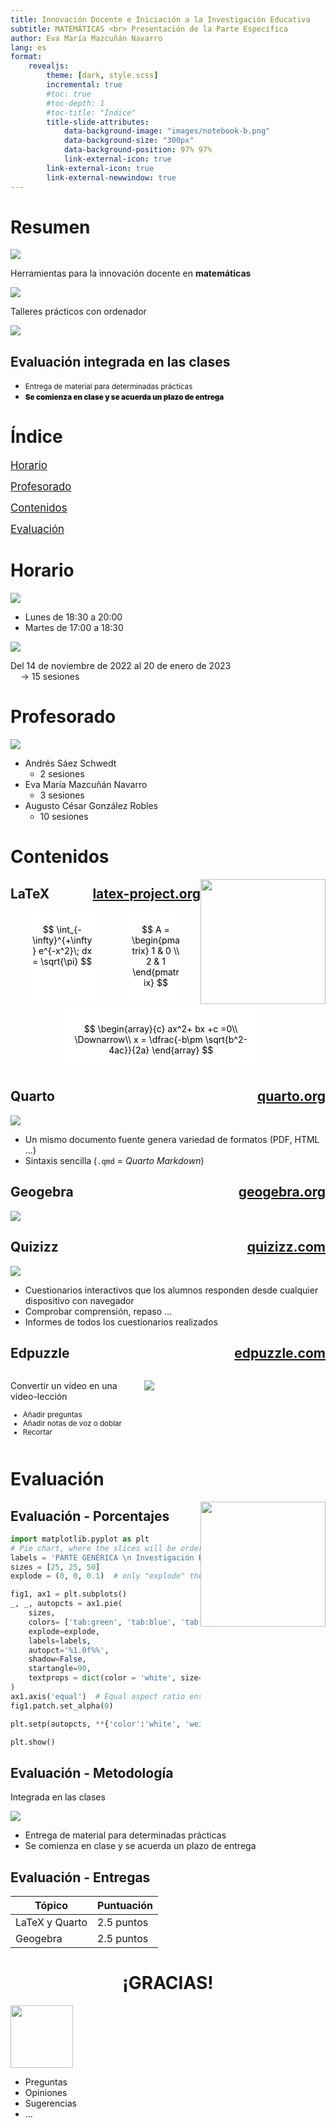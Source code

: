 ```yaml
---
title: Innovación Docente e Iniciación a la Investigación Educativa 
subtitle: MATEMÁTICAS <br> Presentación de la Parte Específica
author: Eva María Mazcuñán Navarro
lang: es
format: 
    revealjs:
        theme: [dark, style.scss]
        incremental: true
        #toc: true
        #toc-depth: 1
        #toc-title: "Índice"
        title-slide-attributes:
            data-background-image: "images/notebook-b.png"
            data-background-size: "300px"
            data-background-position: 97% 97%
            link-external-icon: true
        link-external-icon: true    
        link-external-newwindow: true   
---
```



# Resumen


:::: {layout="[[13,85],[13,85], [13,85], [13, 85]]" layout-valign="top"}

![](images/notebook.png){.fragment fragment-index=1 }

[Herramientas para la innovación docente en **matemáticas**]{.fragment fragment-index=1 }

![](images/computer.png){.fragment fragment-index=2 } 

[Talleres prácticos con ordenador]{.fragment fragment-index=2 }


![](images/grade2.png){.fragment fragment-index=3 }


[Evaluación integrada en las clases]{.fragment fragment-index=3 }
-
- [Entrega de material para determinadas prácticas]{style="font-size:smaller"}
- [Se comienza en clase y se acuerda un plazo de entrega]{style="font-size:smaller;font-weight:900;"}

::::



# Índice {.unlisted}

::: {layout="[[-10,50,50],[-10,50,50]]"}
[Horario](#sec-horario){style="font-size:larger;"}

[Profesorado](#sec-profesorado){style="font-size:larger;"}

[Contenidos](#sec-contenidos){style="font-size:larger;"}

[Evaluación](#sec-evaluacion){style="font-size:larger;"}
:::

# Horario


:::: {.fragment fragment-index=1 layout="[[15,85]]" .nonincremental}
![](images/clock.png)

- Lunes de 18:30 a 20:00
- Martes de 17:00 a 18:30
::::

::: {layout="[[15,85]]" .fragment fragment-index=2 }
![](images/calendar.png)

Del 14 de noviembre de 2022 al 20 de enero de 2023 <br> $\quad\rightarrow$ 15 sesiones
:::


# Profesorado

::: {layout="[[-5,20,75,-5]]" }

![](images/academic.png)

- Andrés Sáez Schwedt
    - 2 sesiones
- Eva María Mazcuñán Navarro
    - 3 sesiones
- Augusto César González Robles
    - 10 sesiones

:::    

# Contenidos {#sec-contenidos}

![](images/notebook-b.png){style="float:right;width:200px;"}

## LaTeX [[latex-project.org](https://www.latex-project.org/)]{style="float:right;"}

<!-- Sistema tipográfico de alta calidad para la producción de textos científicos, con expresiones matemáticas. -->

:::: {.columns}
:::{.column width="3%"}
:::
:::{.column width="45%" style="color:black;background-color:white;border:5px solid white;border-radius:5px;width:45%"}
$$
    \int_{-\infty}^{+\infty} e^{-x^2}\; dx = \sqrt{\pi}
$$
:::

:::{.column width="4%"}
:::

:::{.column width="35%" style="color:black;background-color:white;border:5px solid white;border-radius:5px;;width:35%;"}
$$
A = \begin{pmatrix} 
        1 & 0 \\
        2 & 1
    \end{pmatrix}
$$
:::
:::{.column width="3%"}
:::
::::

[]{.vspace}

:::{style="width:15%;display:inline-block;"}
:::
:::{style="color:black;background-color:white;border:10px solid white;border-radius:5px;width:60%;text-align:center;display:inline-block;"}
$$
\begin{array}{c}
	ax^2+ bx +c =0\\
	\Downarrow\\
	x = \dfrac{-b\pm \sqrt{b^2-4ac}}{2a}
\end{array}
$$
:::
:::{style="width:15%;display:inline-block;"}
:::





## Quarto [[quarto.org](https://quarto.org)]{style="float:right;"}

[]{.vspace}

![](images/qmd-how-it-works-simple.png){fig-align="center"}

[]{.vspace}

- Un mismo documento fuente genera variedad de formatos (PDF, HTML ...)
- Sintaxis sencilla (`.qmd` = *Quarto Markdown*)

## Geogebra  [[geogebra.org](https://www.geogebra.org)]{style="float:right;"}


![](images/geogebra.png){fig-align="center"}



## Quizizz [[quizizz.com](https://quizizz.com)]{style="float:right;"} 

[]{.vspace}

::: {layout="[[40,60]]"}
![](images/quizizz.jpg)

- Cuestionarios interactivos que los alumnos responden desde cualquier dispositivo con navegador
- Comprobar comprensión, repaso ...
- Informes de todos los cuestionarios realizados
:::


## Edpuzzle [[edpuzzle.com](https://edpuzzle.com)]{style="float:right;"} 


[]{.vspace}

::::: {.columns}
:::: {.column width="40%"}
Convertir un vídeo en una vídeo-lección

:::{style="font-size:smaller;"}
- Añadir preguntas
- Añadir notas de voz o doblar
- Recortar
:::
::::

:::: {.column width="60%"}
![](images/Edpuzzle-editor.png)
::::

:::::



# Evaluación {#sec-evaluacion}

![](images/grade1.png){style="float:right;width:200px;"}

## Evaluación - Porcentajes 

[]{.vspace}

```python
import matplotlib.pyplot as plt 
# Pie chart, where the slices will be ordered and plotted counter-clockwise:
labels = 'PARTE GENÉRICA \n Investigación Educativa', 'PARTE GENÉRICA \n Investigación Educativa', 'PARTE ESPECÍFICA'
sizes = [25, 25, 50]
explode = (0, 0, 0.1)  # only "explode" the 2nd slice (i.e. 'Hogs')

fig1, ax1 = plt.subplots()
_, _, autopcts = ax1.pie(
    sizes, 
    colors= ['tab:green', 'tab:blue', 'tab:orange'], 
    explode=explode, 
    labels=labels, 
    autopct='%1.0f%%',
    shadow=False, 
    startangle=90, 
    textprops = dict(color = 'white', size=25)
)
ax1.axis('equal')  # Equal aspect ratio ensures that pie is drawn as a circle.
fig1.patch.set_alpha(0)

plt.setp(autopcts, **{'color':'white', 'weight':'bold', 'fontsize':25})

plt.show()
```


## Evaluación - Metodología

[]{.vspace}

Integrada en las clases

::: {layout="[[20,80],[100]]"}
![](images/assignment.png)

- Entrega de material para determinadas prácticas
- Se comienza en clase y se acuerda un plazo de entrega
:::




## Evaluación - Entregas

[]{.vspace}

Tópico | Puntuación
-------|------
LaTeX y Quarto | 2.5 puntos 
Geogebra | 2.5 puntos

# [¡GRACIAS!]{style="text-align:center;display:block"} {.unlisted .centered}

![](images/heart.png){fig-align="center" height="100px"}

::: {layout="[-1,1,-1]".nonincremental}
- Preguntas
- Opiniones
- Sugerencias
- ...
:::


